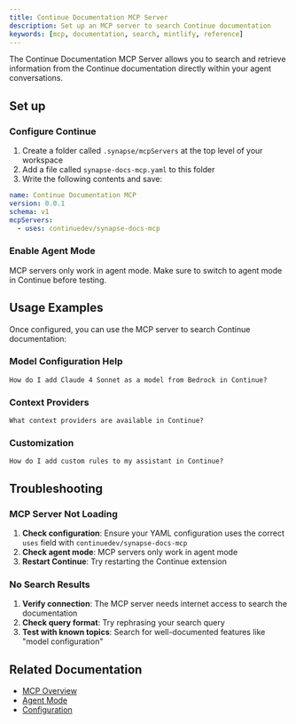 ```yaml
---
title: Continue Documentation MCP Server
description: Set up an MCP server to search Continue documentation
keywords: [mcp, documentation, search, mintlify, reference]
---
```


The Continue Documentation MCP Server allows you to search and retrieve information from the Continue documentation directly within your agent conversations.

## Set up

### Configure Continue

1. Create a folder called `.synapse/mcpServers` at the top level of your workspace
2. Add a file called `synapse-docs-mcp.yaml` to this folder
3. Write the following contents and save:

```yaml title=".synapse/mcpServers/synapse-docs-mcp.yaml"
name: Continue Documentation MCP
version: 0.0.1
schema: v1
mcpServers:
  - uses: continuedev/synapse-docs-mcp
```

### Enable Agent Mode

MCP servers only work in agent mode. Make sure to switch to agent mode in Continue before testing.

## Usage Examples

Once configured, you can use the MCP server to search Continue documentation:

### Model Configuration Help

```
How do I add Claude 4 Sonnet as a model from Bedrock in Continue?
```

### Context Providers

```
What context providers are available in Continue?
```

### Customization

```
How do I add custom rules to my assistant in Continue?
```

## Troubleshooting

### MCP Server Not Loading

1. **Check configuration**: Ensure your YAML configuration uses the correct `uses` field with `continuedev/synapse-docs-mcp`
2. **Check agent mode**: MCP servers only work in agent mode
3. **Restart Continue**: Try restarting the Continue extension

### No Search Results

1. **Verify connection**: The MCP server needs internet access to search the documentation
2. **Check query format**: Try rephrasing your search query
3. **Test with known topics**: Search for well-documented features like "model configuration"

## Related Documentation

- [MCP Overview](/customize/deep-dives/mcp)
- [Agent Mode](/features/agent/quick-start)
- [Configuration](/customize/overview)
